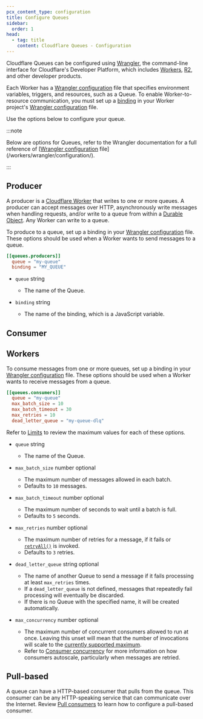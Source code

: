 ```yaml
---
pcx_content_type: configuration
title: Configure Queues
sidebar:
  order: 1
head:
  - tag: title
    content: Cloudflare Queues - Configuration
---
```


Cloudflare Queues can be configured using [Wrangler](/workers/wrangler/install-and-update/), the command-line interface for Cloudflare's Developer Platform, which includes [Workers](/workers/), [R2](/r2/), and other developer products.

Each Worker has a [Wrangler configuration](/workers/wrangler/configuration) file that specifies environment variables, triggers, and resources, such as a Queue. To enable Worker-to-resource communication, you must set up a [binding](/workers/runtime-apis/bindings/) in your Worker project's [Wrangler configuration](/workers/wrangler/configuration) file.

Use the options below to configure your queue.

:::note

Below are options for Queues, refer to the Wrangler documentation for a full reference of [[Wrangler configuration](/workers/wrangler/configuration) file](/workers/wrangler/configuration/).

:::

## Producer

A producer is a [Cloudflare Worker](/workers/) that writes to one or more queues. A producer can accept messages over HTTP, asynchronously write messages when handling requests, and/or write to a queue from within a [Durable Object](/durable-objects/). Any Worker can write to a queue.

To produce to a queue, set up a binding in your [Wrangler configuration](/workers/wrangler/configuration) file. These options should be used when a Worker wants to send messages to a queue.

```toml
[[queues.producers]]
  queue = "my-queue"
  binding = "MY_QUEUE"
```

- <code>queue</code> string

  - The name of the Queue.

- <code>binding</code> string

  - The name of the binding, which is a JavaScript variable.

## Consumer

## Workers

To consume messages from one or more queues, set up a binding in your [Wrangler configuration](/workers/wrangler/configuration) file. These options should be used when a Worker wants to receive messages from a queue.

```toml
[[queues.consumers]]
  queue = "my-queue"
  max_batch_size = 10
  max_batch_timeout = 30
  max_retries = 10
  dead_letter_queue = "my-queue-dlq"
```

Refer to [Limits](/queues/platform/limits) to review the maximum values for each of these options.

- <code>queue</code> string

  - The name of the Queue.

- <code>max\_batch\_size</code> number optional

  - The maximum number of messages allowed in each batch.
  - Defaults to `10` messages.

- <code>max\_batch\_timeout</code> number optional

  - The maximum number of seconds to wait until a batch is full.
  - Defaults to `5` seconds.

- <code>max\_retries</code> number optional

  - The maximum number of retries for a message, if it fails or [`retryAll()`](/queues/configuration/javascript-apis/#messagebatch) is invoked.
  - Defaults to `3` retries.

- <code>dead\_letter\_queue</code> string optional

  - The name of another Queue to send a message if it fails processing at least `max_retries` times.
  - If a `dead_letter_queue` is not defined, messages that repeatedly fail processing will eventually be discarded.
  - If there is no Queue with the specified name, it will be created automatically.

- <code>max\_concurrency</code> number optional

  - The maximum number of concurrent consumers allowed to run at once. Leaving this unset will mean that the number of invocations will scale to the [currently supported maximum](/queues/platform/limits/).
  - Refer to [Consumer concurrency](/queues/configuration/consumer-concurrency/) for more information on how consumers autoscale, particularly when messages are retried.

## Pull-based

A queue can have a HTTP-based consumer that pulls from the queue. This consumer can be any HTTP-speaking service that can communicate over the Internet. Review [Pull consumers](/queues/configuration/pull-consumers/) to learn how to configure a pull-based consumer.

